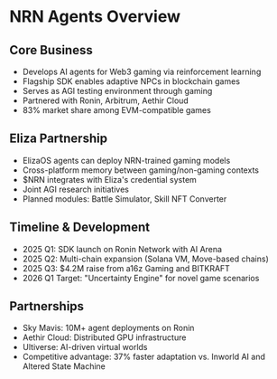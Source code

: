 # NRN Agents Overview

## Core Business

- Develops AI agents for Web3 gaming via reinforcement learning
- Flagship SDK enables adaptive NPCs in blockchain games
- Serves as AGI testing environment through gaming
- Partnered with Ronin, Arbitrum, Aethir Cloud
- 83% market share among EVM-compatible games

## Eliza Partnership

- ElizaOS agents can deploy NRN-trained gaming models
- Cross-platform memory between gaming/non-gaming contexts
- $NRN integrates with Eliza's credential system
- Joint AGI research initiatives
- Planned modules: Battle Simulator, Skill NFT Converter

## Timeline & Development

- 2025 Q1: SDK launch on Ronin Network with AI Arena
- 2025 Q2: Multi-chain expansion (Solana VM, Move-based chains)
- 2025 Q3: $4.2M raise from a16z Gaming and BITKRAFT
- 2026 Q1 Target: "Uncertainty Engine" for novel game scenarios

## Partnerships

- Sky Mavis: 10M+ agent deployments on Ronin
- Aethir Cloud: Distributed GPU infrastructure
- Ultiverse: AI-driven virtual worlds
- Competitive advantage: 37% faster adaptation vs. Inworld AI and Altered State Machine
